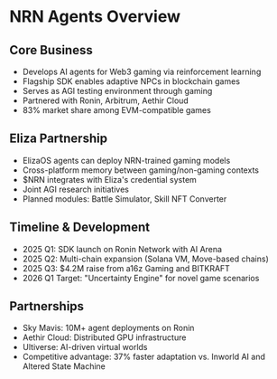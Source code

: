 # NRN Agents Overview

## Core Business

- Develops AI agents for Web3 gaming via reinforcement learning
- Flagship SDK enables adaptive NPCs in blockchain games
- Serves as AGI testing environment through gaming
- Partnered with Ronin, Arbitrum, Aethir Cloud
- 83% market share among EVM-compatible games

## Eliza Partnership

- ElizaOS agents can deploy NRN-trained gaming models
- Cross-platform memory between gaming/non-gaming contexts
- $NRN integrates with Eliza's credential system
- Joint AGI research initiatives
- Planned modules: Battle Simulator, Skill NFT Converter

## Timeline & Development

- 2025 Q1: SDK launch on Ronin Network with AI Arena
- 2025 Q2: Multi-chain expansion (Solana VM, Move-based chains)
- 2025 Q3: $4.2M raise from a16z Gaming and BITKRAFT
- 2026 Q1 Target: "Uncertainty Engine" for novel game scenarios

## Partnerships

- Sky Mavis: 10M+ agent deployments on Ronin
- Aethir Cloud: Distributed GPU infrastructure
- Ultiverse: AI-driven virtual worlds
- Competitive advantage: 37% faster adaptation vs. Inworld AI and Altered State Machine
